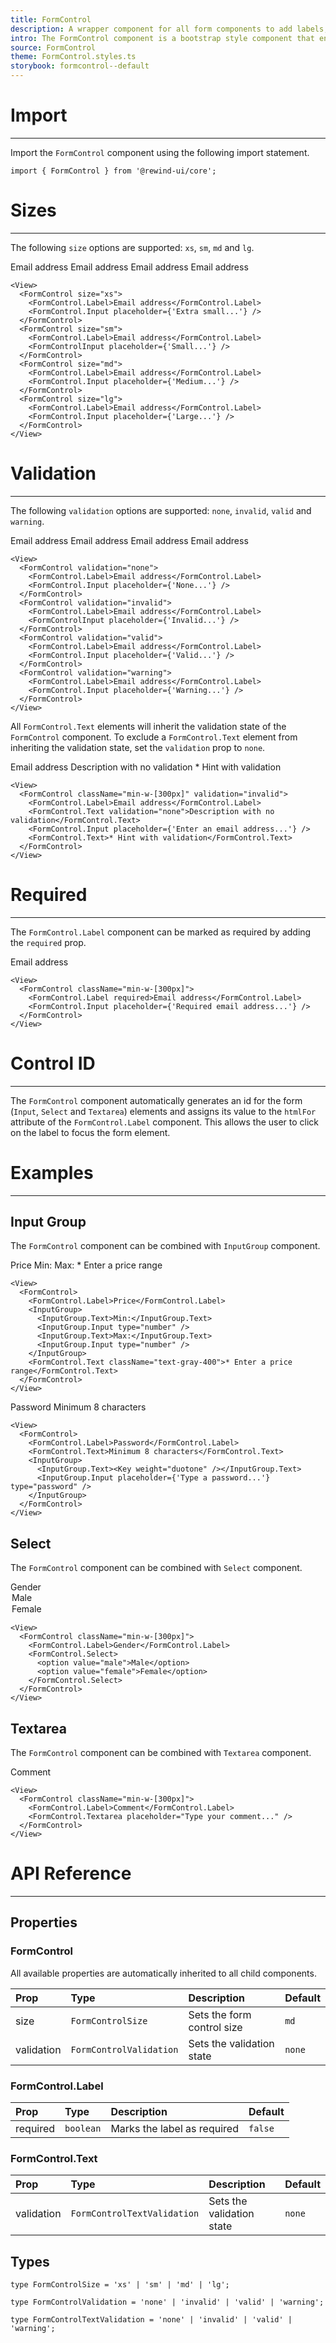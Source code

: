 ```yaml
---
title: FormControl
description: A wrapper component for all form components to add labels, descriptions and hints.
intro: The FormControl component is a bootstrap style component that enables the developer to give more information to the end user by adding supportive labels, descriptions and text to form components.
source: FormControl
theme: FormControl.styles.ts
storybook: formcontrol--default
---
```


# Import
---
Import the `FormControl` component using the following import statement.

```tsx
import { FormControl } from '@rewind-ui/core';
```

# Sizes
---
The following `size` options are supported: `xs`, `sm`, `md` and `lg`.

<View>
  <FormControl size="xs">
    <FormControlLabel>Email address</FormControlLabel>
    <FormControlInput placeholder={'Extra small...'} />
  </FormControl>
  <FormControl size="sm">
    <FormControlLabel>Email address</FormControlLabel>
    <FormControlInput placeholder={'Small...'} />
  </FormControl>
  <FormControl size="md">
    <FormControlLabel>Email address</FormControlLabel>
    <FormControlInput placeholder={'Medium...'} />
  </FormControl>
  <FormControl size="lg">
    <FormControlLabel>Email address</FormControlLabel>
    <FormControlInput placeholder={'Large...'} />
  </FormControl>
</View>

```tsx
<View>
  <FormControl size="xs">
    <FormControl.Label>Email address</FormControl.Label>
    <FormControl.Input placeholder={'Extra small...'} />
  </FormControl>
  <FormControl size="sm">
    <FormControl.Label>Email address</FormControl.Label>
    <FormControlInput placeholder={'Small...'} />
  </FormControl>
  <FormControl size="md">
    <FormControl.Label>Email address</FormControl.Label>
    <FormControl.Input placeholder={'Medium...'} />
  </FormControl>
  <FormControl size="lg">
    <FormControl.Label>Email address</FormControl.Label>
    <FormControl.Input placeholder={'Large...'} />
  </FormControl>
</View>
```

# Validation
---
The following `validation` options are supported: `none`, `invalid`, `valid` and `warning`.

<View>
  <FormControl validation="none">
    <FormControlLabel>Email address</FormControlLabel>
    <FormControlInput placeholder={'None...'} />
  </FormControl>
  <FormControl validation="invalid">
    <FormControlLabel>Email address</FormControlLabel>
    <FormControlInput placeholder={'Invalid...'} />
  </FormControl>
  <FormControl validation="valid">
    <FormControlLabel>Email address</FormControlLabel>
    <FormControlInput placeholder={'Valid...'} />
  </FormControl>
  <FormControl validation="warning">
    <FormControlLabel>Email address</FormControlLabel>
    <FormControlInput placeholder={'Warning...'} />
  </FormControl>
</View>

```tsx
<View>
  <FormControl validation="none">
    <FormControl.Label>Email address</FormControl.Label>
    <FormControl.Input placeholder={'None...'} />
  </FormControl>
  <FormControl validation="invalid">
    <FormControl.Label>Email address</FormControl.Label>
    <FormControlInput placeholder={'Invalid...'} />
  </FormControl>
  <FormControl validation="valid">
    <FormControl.Label>Email address</FormControl.Label>
    <FormControl.Input placeholder={'Valid...'} />
  </FormControl>
  <FormControl validation="warning">
    <FormControl.Label>Email address</FormControl.Label>
    <FormControl.Input placeholder={'Warning...'} />
  </FormControl>
</View>
```

All `FormControl.Text` elements will inherit the validation state of the `FormControl` component. To exclude a `FormControl.Text` element from inheriting the validation state, set the `validation` prop to `none`.

<View>
  <FormControl className="min-w-[300px]" validation="invalid">
    <FormControlLabel>Email address</FormControlLabel>
    <FormControlText validation="none">Description with no validation</FormControlText>
    <FormControlInput placeholder={'Enter an email address...'} />
    <FormControlText>* Hint with validation</FormControlText>
  </FormControl>
</View>

```tsx
<View>
  <FormControl className="min-w-[300px]" validation="invalid">
    <FormControl.Label>Email address</FormControl.Label>
    <FormControl.Text validation="none">Description with no validation</FormControl.Text>
    <FormControl.Input placeholder={'Enter an email address...'} />
    <FormControl.Text>* Hint with validation</FormControl.Text>
  </FormControl>
</View>

````

# Required
---
The `FormControl.Label` component can be marked as required by adding the `required` prop.

<View>
  <FormControl className="min-w-[300px]">
    <FormControlLabel required>Email address</FormControlLabel>
    <FormControlInput placeholder={'Required email address...'} />
  </FormControl>
</View>

```tsx
<View>
  <FormControl className="min-w-[300px]">
    <FormControl.Label required>Email address</FormControl.Label>
    <FormControl.Input placeholder={'Required email address...'} />
  </FormControl>
</View>
```

# Control ID
---
The `FormControl` component automatically generates an id for the form (`Input`, `Select` and `Textarea`) elements and assigns its value to the `htmlFor` attribute of the `FormControl.Label` component. This allows the user to click on the label to focus the form element.

# Examples
---
## Input Group
The `FormControl` component can be combined with `InputGroup` component.

<View>
  <FormControl>
    <FormControlLabel>Price</FormControlLabel>
    <InputGroup>
      <InputGroupText>Min:</InputGroupText>
      <InputGroupInput type="number" />
      <InputGroupText>Max:</InputGroupText>
      <InputGroupInput type="number" />
    </InputGroup>
    <FormControlText className="text-gray-400">* Enter a price range</FormControlText>
  </FormControl>
</View>

```tsx
<View>
  <FormControl>
    <FormControl.Label>Price</FormControl.Label>
    <InputGroup>
      <InputGroup.Text>Min:</InputGroup.Text>
      <InputGroup.Input type="number" />
      <InputGroup.Text>Max:</InputGroup.Text>
      <InputGroup.Input type="number" />
    </InputGroup>
    <FormControl.Text className="text-gray-400">* Enter a price range</FormControl.Text>
  </FormControl>
</View>
```

<View>
  <FormControl>
    <FormControlLabel>Password</FormControlLabel>
    <FormControlText>Minimum 8 characters</FormControlText>
    <InputGroup>
      <InputGroupText><Key weight="duotone" /></InputGroupText>
      <InputGroupInput placeholder={'Type a password...'} type="password" />
    </InputGroup>
  </FormControl>
</View>

```tsx
<View>
  <FormControl>
    <FormControl.Label>Password</FormControl.Label>
    <FormControl.Text>Minimum 8 characters</FormControl.Text>
    <InputGroup>
      <InputGroup.Text><Key weight="duotone" /></InputGroup.Text>
      <InputGroup.Input placeholder={'Type a password...'} type="password" />
    </InputGroup>
  </FormControl>
</View>
```

## Select
The `FormControl` component can be combined with `Select` component.

<View>
  <FormControl className="min-w-[300px]">
    <FormControlLabel>Gender</FormControlLabel>
    <FormControlSelect>
      <option value="male">Male</option>
      <option value="female">Female</option>
    </FormControlSelect>
  </FormControl>
</View>

```tsx
<View>
  <FormControl className="min-w-[300px]">
    <FormControl.Label>Gender</FormControl.Label>
    <FormControl.Select>
      <option value="male">Male</option>
      <option value="female">Female</option>
    </FormControl.Select>
  </FormControl>
</View>
```

## Textarea
The `FormControl` component can be combined with `Textarea` component.

<View>
  <FormControl className="min-w-[300px]">
    <FormControlLabel>Comment</FormControlLabel>
    <FormControlTextarea placeholder="Type your comment..." />
  </FormControl>
</View>

```tsx
<View>
  <FormControl className="min-w-[300px]">
    <FormControl.Label>Comment</FormControl.Label>
    <FormControl.Textarea placeholder="Type your comment..." />
  </FormControl>
</View>
```


# API Reference
---
## Properties
### FormControl
All available properties are automatically inherited to all child components.

| Prop       | Type                    | Description                | Default |
|:-----------|:------------------------|:---------------------------|:--------|
| size       | `FormControlSize`       | Sets the form control size | `md`    |
| validation | `FormControlValidation` | Sets the validation state  | `none`  |

### FormControl.Label
| Prop     | Type      | Description                 | Default |
|:---------|:----------|:----------------------------|:--------|
| required | `boolean` | Marks the label as required | `false` |

### FormControl.Text
| Prop       | Type                        | Description               | Default |
|:-----------|:----------------------------|:--------------------------|:--------|
| validation | `FormControlTextValidation` | Sets the validation state | `none`  |

## Types
```tsx
type FormControlSize = 'xs' | 'sm' | 'md' | 'lg';
```

```tsx
type FormControlValidation = 'none' | 'invalid' | 'valid' | 'warning';
```

```tsx
type FormControlTextValidation = 'none' | 'invalid' | 'valid' | 'warning';
```
